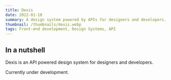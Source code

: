 ```yaml
---
title: Dexis
date: 2022-01-18
summary: A design system powered by APIs for designers and developers.
thumbnail: /thumbnails/dexis.webp
tags: Front-end development, Design Systems, API
---
```


## In a nutshell
Dexis is an API powered design system for designers and developers.

Currently under development.